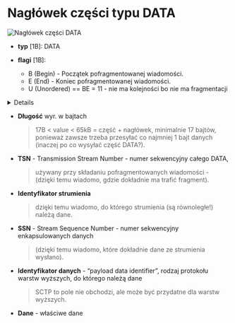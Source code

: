
# Nagłówek części typu DATA

![Nagłówek części DATA](/sctp/img/img4.jpg)

- **typ** [1B]: DATA
- **flagi** [1B]:

  - B (Begin) - Początek pofragmentowanej wiadomości.
  - E (End) - Koniec pofragmentowanej wiadomości.
  - U (Unordered) == BE = 11 - nie ma kolejności bo nie ma fragmentacji

<Details summary="dla opornych o BE...">

| Wartość | Znaczenie                            |
| ------- | ------------------------------------ |
| 00      | Początek pofragmentowanej wiadomości |
| 01      | Środek pofragmentowanej wiadomości   |
| 10      | Końcówka pofragmentowanej wiadomości |
| U = 11  | Cała wiadomość (bez fragmentacji)    |

</Details>

- **Długość** wyr. w bajtach
  > 17B < value < 65kB = część + nagłówek, minimalnie 17 bajtów,<br/>
  > ponieważ zawsze trzeba przesyłać co najmniej 1 bajt danych (inaczej po co wysyłać część DATA?).
- **TSN** - Transmission Stream Number - numer sekwencyjny całego DATA,
  > używany przy składaniu pofragmentowanych wiadomości - (dzięki temu wiadomo, gdzie dokładnie ma trafić fragment).
- **Identyfikator strumienia**
  > dzięki temu wiadomo, do którego strumienia (są równoległe!) należą dane.
- **SSN** - Stream Sequence Number - numer sekwencyjny enkapsulowanych danych
  > (dzięki temu wiadomo, które dokładnie dane ze strumienia wysłano).
- **Identyfikator danych** - “payload data identifier”, rodzaj protokołu warstw wyższych, do którego należą dane
  > SCTP to pole nie obchodzi, ale może być przydatne dla warstw wyższych.
- **Dane** - właściwe dane
